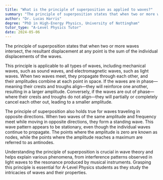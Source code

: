 ```yaml
---
title: "What is the principle of superposition as applied to waves?"
summary: "The principle of superposition states that when two or more waves meet, the resultant displacement is the sum of the individual displacements."
author: "Dr. Lucas Harris"
degree: "PhD in High-Energy Physics, University of Nottingham"
tutor_type: "A-Level Physics Tutor"
date: 2024-05-06
---
```


The principle of superposition states that when two or more waves intersect, the resultant displacement at any point is the sum of the individual displacements of the waves.

This principle is applicable to all types of waves, including mechanical waves, such as sound waves, and electromagnetic waves, such as light waves. When two waves meet, they propagate through each other, and their amplitudes combine at each point in space. If the waves are in phase—meaning their crests and troughs align—they will reinforce one another, resulting in a larger amplitude. Conversely, if the waves are out of phase—where their crests and troughs do not align—they will partially or completely cancel each other out, leading to a smaller amplitude.

The principle of superposition also holds true for waves traveling in opposite directions. When two waves of the same amplitude and frequency meet while moving in opposite directions, they form a standing wave. This wave pattern appears to be stationary, even though the individual waves continue to propagate. The points where the amplitude is zero are known as nodes, while the points where the amplitude reaches a maximum are referred to as antinodes.

Understanding the principle of superposition is crucial in wave theory and helps explain various phenomena, from interference patterns observed in light waves to the resonance produced by musical instruments. Grasping this principle is essential for A-Level Physics students as they study the intricacies of waves and their properties.
    